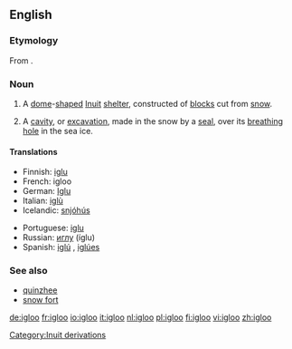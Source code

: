 ==English==

===Etymology===
From {{etyl|ikt}} {{term|||tr=iġlu}}.

===Noun===
{{en-noun}}

# A [[dome]]-[[shape]]d [[Inuit]] [[shelter]], constructed of [[block]]s cut from [[snow]].
# {{zoology}} A [[cavity]], or [[excavation]], made in the snow by a [[seal]], over its [[breathing]] [[hole]] in the sea ice.

====Translations====
{{trans-top|Inuit snow house}}
*Finnish: [[iglu]]
*French: igloo {{m}}
*German: [[Iglu]] {{n}}
*Italian: [[iglù]] {{m}}
*Icelandic: [[snjóhús]] {{n}}
{{trans-mid}}
*Portuguese: [[iglu]] {{m}}
*Russian: [[иглу]] (íglu) {{n}}
*Spanish: [[iglú]] {{m}}, [[iglúes]] {{p}}
{{trans-bottom}}

===See also===
*[[quinzhee]]
*[[snow fort]]

[[Category:Inuit derivations]]

[[de:igloo]]
[[fr:igloo]]
[[io:igloo]]
[[it:igloo]]
[[nl:igloo]]
[[pl:igloo]]
[[fi:igloo]]
[[vi:igloo]]
[[zh:igloo]]